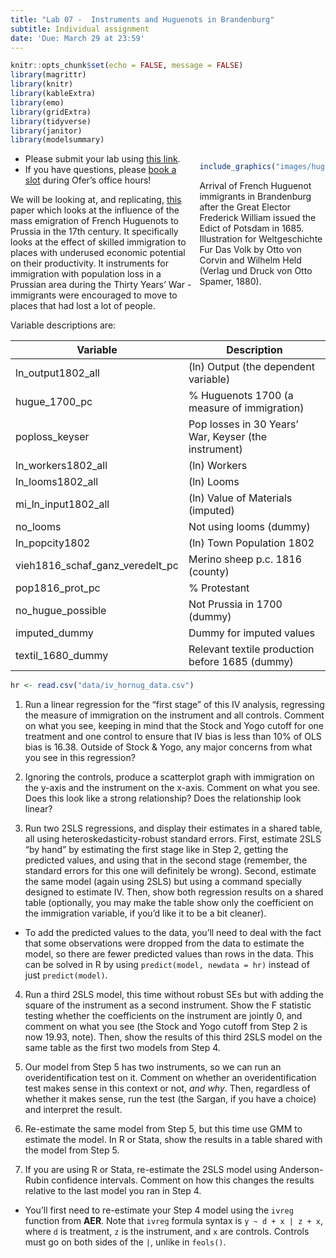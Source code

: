 ```yaml
---
title: "Lab 07 -  Instruments and Huguenots in Brandenburg"
subtitle: Individual assignment
date: 'Due: March 29 at 23:59'
---
```


<style>
.column-left{
  float: left;
  width: 60%;
  text-align: left;
}
.column-right-small{
  float: right;
  width: 30%;
  text-align: right;
  padding-left: 10px;
  font-size:10px;
}

.column-right-large{
  float: right;
  width: 40%;
  text-align: left;
  padding-left: 10px;
}

.column-full{
  float: none;
  width: 100%;
  text-align: centre;
}


.column-full-left{
  float: none;
  width: 100%;
  text-align: left;
}

.center {
  height: 200px;
  border: 0px;
  text-align: center;
}


.RUsers {
  padding: 1em;
  background: aliceblue;
  color: black;
}


.SPSS {
  padding: 1em;
  background: whitesmoke;
  color: black;
}

</style>


```r
knitr::opts_chunk$set(echo = FALSE, message = FALSE)
library(magrittr)
library(knitr)
library(kableExtra)
library(emo)
library(gridExtra)
library(tidyverse)
library(janitor)
library(modelsummary)
```


<div class="column-right-large">


```r

include_graphics("images/huguenot.jpg")

```

Arrival of French Huguenot immigrants in Brandenburg after the Great Elector Frederick William issued the Edict of Potsdam in 1685. Illustration for Weltgeschichte Fur Das Volk by Otto von Corvin and Wilhelm Held (Verlag und Druck von Otto Spamer, 1880).

</div>

<div class="column-full-left" >

* Please submit your lab using [this link](https://docs.google.com/forms/d/e/1FAIpQLSdZJEndcian0_EGO6tbwoYi-f8FalRe2JPmzVc2bcyFsq9hGw/viewform).   
* If you have questions, please [book a slot](https://bit.ly/OferMeet) during Ofer's office hours!



We will be looking at, and replicating, [this](https://www.aeaweb.org/articles?id=10.1257/aer.104.1.84) paper which looks at the influence of the mass emigration of French Huguenots to Prussia in the 17th century. It specifically looks at the effect of skilled immigration to places with underused economic potential on their productivity. It instruments for immigration with population loss in a Prussian area during the Thirty Years’ War - immigrants were encouraged to move to places that had lost a lot of people.

Variable descriptions are:

| Variable | Description |
| -------- | ----------- |
| ln_output1802_all | (ln) Output (the dependent variable) |
| hugue_1700_pc | % Huguenots 1700 (a measure of immigration) |
| poploss_keyser | Pop losses in 30 Years’ War, Keyser (the instrument) |
| ln_workers1802_all | (ln) Workers |
| ln_looms1802_all | (ln) Looms |
| mi_ln_input1802_all | (ln) Value of Materials (imputed) |
| no_looms | Not using looms (dummy) |
| ln_popcity1802 | (ln) Town Population 1802 |
| vieh1816_schaf_ganz_veredelt_pc | Merino sheep p.c. 1816 (county) |
| pop1816_prot_pc | % Protestant |
| no_hugue_possible | Not Prussia in 1700 (dummy) |
| imputed_dummy | Dummy for imputed values |
| textil_1680_dummy | Relevant textile production before 1685 (dummy) |


```r
hr <- read.csv("data/iv_hornug_data.csv")


```



1. Run a linear regression for the "first stage" of this IV analysis, regressing the measure of immigration on the instrument and all controls. Comment on what you see, keeping in mind that the Stock and Yogo cutoff for one treatment and one control to ensure that IV bias is less than 10% of OLS bias is 16.38. Outside of Stock & Yogo, any major concerns from what you see in this regression?

2. Ignoring the controls, produce a scatterplot graph with immigration on the y-axis and the instrument on the x-axis. Comment on what you see. Does this look like a strong relationship? Does the relationship look linear? 

3. Run two 2SLS regressions, and display their estimates in a shared table, all using heteroskedasticity-robust standard errors. First, estimate 2SLS "by hand" by estimating the first stage like in Step 2, getting the predicted values, and using that in the second stage (remember, the standard errors for this one will definitely be wrong). Second, estimate the same model (again using 2SLS) but using a command specially designed to estimate IV. Then, show both regression results on a shared table (optionally, you may make the table show only the coefficient on the immigration variable, if you'd like it to be a bit cleaner).

- To add the predicted values to the data, you'll need to deal with the fact that some observations were dropped from the data to estimate the model, so there are fewer predicted values than rows in the data. This can be solved in R by using `predict(model, newdata = hr)` instead of just `predict(model)`. 


4. Run a third 2SLS model, this time without robust SEs but with adding the square of the instrument as a second instrument. Show the F statistic testing whether the coefficients on the instrument are jointly 0, and comment on what you see (the Stock and Yogo cutoff from Step 2 is now 19.93, note). Then, show the results of this third 2SLS model on the same table as the first two models from Step 4.

5. Our model from Step 5 has two instruments, so we can run an overidentification test on it. Comment on whether an overidentification test makes sense in this context or not, *and why*. Then, regardless of whether it makes sense, run the test (the Sargan, if you have a choice) and interpret the result.

6. Re-estimate the same model from Step 5, but this time use GMM to estimate the model. In R or Stata, show the results in a table shared with the model from Step 5.

7. If you are using R or Stata, re-estimate the 2SLS model using Anderson-Rubin confidence intervals. Comment on how this changes the results relative to the last model you ran in Step 4.

- You'll first need to re-estimate your Step 4 model using the `ivreg` function from **AER**. Note that `ivreg` formula syntax is `y ~ d + x | z + x`, where `d` is treatment, `z` is the instrument, and `x` are controls. Controls must go on both sides of the `|`, unlike in `feols()`.


</div>
